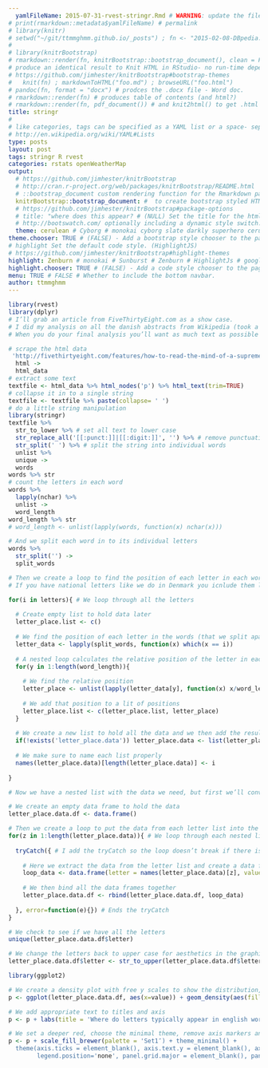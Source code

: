 ```yaml
---
  yamlFileName: 2015-07-31-rvest-stringr.Rmd # WARNING: update the filename?
# print(rmarkdown::metadata$yamlFileName) # permalink
# library(knitr)
# setwd("~/git/ttmmghmm.github.io/_posts") ; fn <- "2015-02-08-DBpedia.Rmd" ; knit(fn)  # to get the .md file 
#
# library(knitrBootstrap)
# rmarkdown::render(fn, knitrBootstrap::bootstrap_document(), clean = FALSE) # no md?
# produce an identical result to Knit HTML in RStudio- no run-time dependency on RStudio
# https://github.com/jimhester/knitrBootstrap#bootstrap-themes
#   knit(fn) ; markdownToHTML("foo.md") ; browseURL("foo.html")
# pandoc(fn, format = "docx") # prodces the .docx file - Word doc.
# rmarkdown::render(fn) # produces table of contents (and html?)
# rmarkdown::render(fn, pdf_document()) # and knit2html() to get .html from .md
title: stringr
#
# like categories, tags can be specified as a YAML list or a space- separated string.
# http://en.wikipedia.org/wiki/YAML#Lists
type: posts
layout: post
tags: stringr R rvest
categories: rstats openWeatherMap
output:
  # https://github.com/jimhester/knitrBootstrap
  # http://cran.r-project.org/web/packages/knitrBootstrap/README.html
  # ::bootstrap_document custom rendering function for the Rmarkdown package.
  knitrBootstrap::bootstrap_document: #  to create bootstrap styled HTML reports - not .md
  # https://github.com/jimhester/knitrBootstrap#package-options
  # title: "where does this appear? # (NULL) Set the title for the html document
  # http://bootswatch.com/ optionally including a dynamic style switch.
  theme: cerulean # Cyborg # monokai cyborg slate darkly superhero cerulean 
theme.chooser: TRUE # (FALSE) - Add a bootstrap style chooser to the page.
# highlight Set the default code style. (HighlightJS)
# https://github.com/jimhester/knitrBootstrap#highlight-themes
highlight: Zenburn # monokai # Sunburst # Zenburn # HighlightJs # google code 
highlight.chooser: TRUE # (FALSE) - Add a code style chooser to the page.
menu: TRUE # FALSE # Whether to include the bottom navbar.
author: ttmmghmm
---
```

  
```r
library(rvest)
library(dplyr)
# I’ll grab an article from FiveThirtyEight.com as a show case.
# I did my analysis on all the danish abstracts from Wikipedia (took a while!)
# When you do your final analysis you’ll want as much text as possible too.

# scrape the html data
 'http://fivethirtyeight.com/features/how-to-read-the-mind-of-a-supreme-court-justice/' %>% 
  html ->
  html_data
# extract some text
textfile <- html_data %>% html_nodes('p') %>% html_text(trim=TRUE)
# collapse it in to a single string
textfile <- textfile %>% paste(collapse= ' ')
# do a little string manipulation
library(stringr)
textfile %>%
  str_to_lower %>% # set all text to lower case
  str_replace_all('[[:punct:]]|[[:digit:]]', '') %>% # remove punctuation and digits
  str_split(' ') %>% # split the string into individual words
  unlist %>%
  unique ->
  words
words %>% str
# count the letters in each word
words %>%
  lapply(nchar) %>%
  unlist ->
  word_length
word_length %>% str
# word_length <- unlist(lapply(words, function(x) nchar(x)))

# And we split each word in to its individual letters
words %>% 
  str_split('') ->
  split_words

# Then we create a loop to find the position of each letter in each word
# If you have national letters like we do in Denmark you icnlude them like this: for(i in c(letters, 'æ', 'ø', 'å'))

for(i in letters){ # We loop through all the letters
  
  # Create empty list to hold data later
  letter_place.list <- c()
  
  # We find the position of each letter in the words (that we split apart)
  letter_data <- lapply(split_words, function(x) which(x == i))
  
  # A nested loop calculates the relative position of the letter in each word
  for(y in 1:length(word_length)){
    
    # We find the relative position
    letter_place <- unlist(lapply(letter_data[y], function(x) x/word_length[y]))
    
    # We add that position to a lit of positions
    letter_place.list <- c(letter_place.list, letter_place)
  }
  
  # We create a new list to hold all the data and we then add the results from the loop
  if(!exists('letter_place.data')) letter_place.data <- list(letter_place.list) else letter_place.data <- append(letter_place.data , list(letter_place.list))
  
  # We make sure to name each list properly
  names(letter_place.data)[length(letter_place.data)] <- i
  
}

# Now we have a nested list with the data we need, but first we’ll convert it to a long form data frame

# We create an empty data frame to hold the data
letter_place.data.df <- data.frame()

# Then we create a loop to put the data from each letter list into the data frame
for(z in 1:length(letter_place.data)){ # We loop through each nested list
  
  tryCatch({ # I add the tryCatch so the loop doesn’t break if there is an error (can occur with if a letter is missing)
    
    # Here we extract the data from the letter list and create a data frame
    loop_data <- data.frame(letter = names(letter_place.data)[z], value = letter_place.data[[z]], stringsAsFactors = F)
    
    # We then bind all the data frames together
    letter_place.data.df <- rbind(letter_place.data.df, loop_data)
    
  }, error=function(e){}) # Ends the tryCatch
}

# We check to see if we have all the letters
unique(letter_place.data.df$letter)

# We change the letters back to upper case for aesthetics in the graphic
letter_place.data.df$letter <- str_to_upper(letter_place.data.df$letter)

library(ggplot2)

# We create a density plot with free y scales to show the distribution, we choose a red fill colour and then we facet wrap it to show each individual letter
p <- ggplot(letter_place.data.df, aes(x=value)) + geom_density(aes(fill='red')) + facet_wrap( ~ letter, scales='free_y')

# We add appropriate text to titles and axis
p <- p + labs(title = 'Where do letters typically appear in english words', y = 'Appearance', x = 'Word length', fill='')

# We set a deeper red, choose the minimal theme, remove axis markers and grid, and remove the legend
p <- p + scale_fill_brewer(palette = 'Set1″) + theme_minimal() +
  theme(axis.ticks = element_blank(), axis.text.y = element_blank(), axis.text.x = element_blank(),
        legend.position='none', panel.grid.major = element_blank(), panel.grid.minor = element_blank())

```